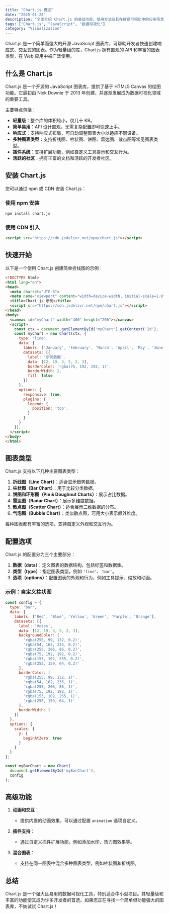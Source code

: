 ```yaml
---
title: "Chart.js 概述"
date: "2025-01-24"
description: "全面介绍 Chart.js 的基础功能、使用方法及其在数据可视化中的应用场景。"
tags: ["Chart.js", "JavaScript", "数据可视化"]
category: "Visualization"
---
```


Chart.js 是一个简单而强大的开源 JavaScript 图表库，可帮助开发者快速创建响应式、交互式的图表。作为轻量级的库，Chart.js 拥有直观的 API 和丰富的图表类型，在 Web 应用中被广泛使用。

## 什么是 Chart.js

Chart.js 是一个开源的 JavaScript 图表库，提供了基于 HTML5 Canvas 的绘图功能。它最初由 Nick Downie 于 2013 年创建，并逐渐发展成为数据可视化领域的重要工具。

主要特点包括：

- **轻量级**：整个库的体积较小，仅几十 KB。
- **简单易用**：API 设计直观，无需复杂配置即可快速上手。
- **响应式**：支持响应式布局，可自动调整图表大小以适应不同设备。
- **多种图表类型**：支持折线图、柱状图、饼图、雷达图、散点图等常见图表类型。
- **插件系统**：支持扩展功能，例如自定义工具提示和交互行为。
- **活跃的社区**：拥有丰富的文档和活跃的开发者社区。

## 安装 Chart.js

您可以通过 npm 或 CDN 安装 Chart.js：

### 使用 npm 安装

```bash
npm install chart.js
```

### 使用 CDN 引入

```html
<script src="https://cdn.jsdelivr.net/npm/chart.js"></script>
```

## 快速开始

以下是一个使用 Chart.js 创建简单折线图的示例：

```html
<!DOCTYPE html>
<html lang="en">
<head>
  <meta charset="UTF-8">
  <meta name="viewport" content="width=device-width, initial-scale=1.0">
  <title>Chart.js 示例</title>
  <script src="https://cdn.jsdelivr.net/npm/chart.js"></script>
</head>
<body>
  <canvas id="myChart" width="400" height="200"></canvas>
  <script>
    const ctx = document.getElementById('myChart').getContext('2d');
    const myChart = new Chart(ctx, {
      type: 'line',
      data: {
        labels: ['January', 'February', 'March', 'April', 'May', 'June'],
        datasets: [{
          label: '示例数据',
          data: [12, 19, 3, 5, 2, 3],
          borderColor: 'rgba(75, 192, 192, 1)',
          borderWidth: 2,
          fill: false
        }]
      },
      options: {
        responsive: true,
        plugins: {
          legend: {
            position: 'top',
          }
        }
      }
    });
  </script>
</body>
</html>
```

## 图表类型

Chart.js 支持以下几种主要图表类型：

1. **折线图（Line Chart）**：适合显示趋势数据。
2. **柱状图（Bar Chart）**：用于比较分类数据。
3. **饼图和环形图（Pie & Doughnut Charts）**：展示占比数据。
4. **雷达图（Radar Chart）**：展示多维度数据。
5. **散点图（Scatter Chart）**：适合展示二维数据的分布。
6. **气泡图（Bubble Chart）**：类似散点图，可用大小表示额外维度。

每种图表都有丰富的选项，支持自定义外观和交互行为。

## 配置选项

Chart.js 的配置分为三个主要部分：

1. **数据（data）**：定义图表的数据结构，包括标签和数据集。
2. **类型（type）**：指定图表类型，例如 `'line'`、`'bar'`。
3. **选项（options）**：配置图表的外观和行为，例如工具提示、缩放和动画。

### 示例：自定义柱状图

```javascript
const config = {
  type: 'bar',
  data: {
    labels: ['Red', 'Blue', 'Yellow', 'Green', 'Purple', 'Orange'],
    datasets: [{
      label: 'Votes',
      data: [12, 19, 3, 5, 2, 3],
      backgroundColor: [
        'rgba(255, 99, 132, 0.2)',
        'rgba(54, 162, 235, 0.2)',
        'rgba(255, 206, 86, 0.2)',
        'rgba(75, 192, 192, 0.2)',
        'rgba(153, 102, 255, 0.2)',
        'rgba(255, 159, 64, 0.2)'
      ],
      borderColor: [
        'rgba(255, 99, 132, 1)',
        'rgba(54, 162, 235, 1)',
        'rgba(255, 206, 86, 1)',
        'rgba(75, 192, 192, 1)',
        'rgba(153, 102, 255, 1)',
        'rgba(255, 159, 64, 1)'
      ],
      borderWidth: 1
    }]
  },
  options: {
    scales: {
      y: {
        beginAtZero: true
      }
    }
  }
};

const myBarChart = new Chart(
  document.getElementById('myBarChart'),
  config
);
```

## 高级功能

1. **动画和交互**：
   - 提供内置的动画效果，可以通过配置 `animation` 选项自定义。

2. **插件支持**：
   - 通过自定义插件扩展功能，例如添加水印、热力图效果等。

3. **混合图表**：
   - 支持在同一图表中混合多种图表类型，例如柱状图和折线图。

## 总结

Chart.js 是一个强大且易用的数据可视化工具，特别适合中小型项目。其轻量级和丰富的功能使其成为许多开发者的首选。如果您正在寻找一个简单但功能强大的图表库，不妨试试 Chart.js！
